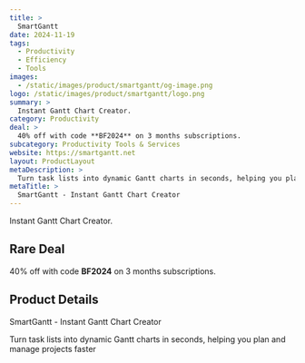 ```yaml
---
title: >
  SmartGantt
date: 2024-11-19
tags:
  - Productivity
  - Efficiency
  - Tools
images:
  - /static/images/product/smartgantt/og-image.png
logo: /static/images/product/smartgantt/logo.png
summary: >
  Instant Gantt Chart Creator.
category: Productivity
deal: >
  40% off with code **BF2024** on 3 months subscriptions.
subcategory: Productivity Tools & Services
website: https://smartgantt.net
layout: ProductLayout
metaDescription: >
  Turn task lists into dynamic Gantt charts in seconds, helping you plan and manage projects faster
metaTitle: >
  SmartGantt - Instant Gantt Chart Creator
---
```

Instant Gantt Chart Creator.

## Rare Deal

40% off with code **BF2024** on 3 months subscriptions.
## Product Details
SmartGantt - Instant Gantt Chart Creator

Turn task lists into dynamic Gantt charts in seconds, helping you plan and manage projects faster
